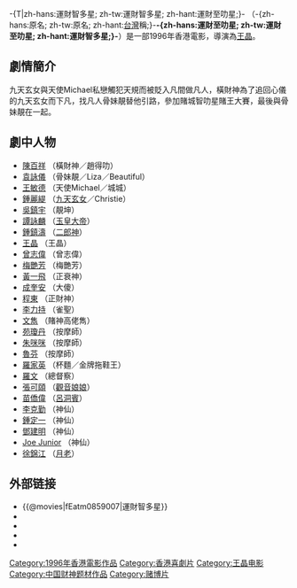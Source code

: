 -{T|zh-hans:運財智多星; zh-tw:運財智多星; zh-hant:運財至叻星;}-
{{Infobox Film
|片名          = -{zh-hans:運財智多星; zh-tw:運財智多星; zh-hant:運財至叻星;}-
|電影原名      = ''{{lang|en|Twinkle, Twinkle Lucky Star}}''
|圖像          = 
|圖像說明      = 
|導演          = [[王晶_(導演)|王晶]]
|監製          = 王晶
|製片          = 張敏穎、黃慶勳
|編劇          = 王晶
|劇本          = 
|故事          = 
|原著          = 
|旁白          = 
|統籌          = [[李兆基_(演員)|李兆基]]
|主演          = [[陳百祥|陳百祥]]<br>[[袁詠儀|袁詠儀]]<br>[[王敏德|王敏德]]<br>[[鍾麗緹|鍾麗緹]] 
|副標題        = 
|配樂          = [[鍾定一|鍾定一]]
|攝影          = 繆健輝
|剪輯          = 馬高
|製片商        = 晶藝電影事業有限公司
|發行商        = 晶藝電影事業有限公司
|上映日期      = {{BHKG}}：{{Film date|1996|2|29}}
|發行日期      = 
|片長          = 
|產地          = {{英屬香港電影}}
|語言          = 粵語
|官方網站      = 
|預算          = 
|票房          = HK $11,078,790.00
|前集          = 
|續集          = 
|中國大陸片名  = 
|香港片名      = 運財至叻星
|澳門片名      = 運財至叻星
|台灣片名      = 運財智多星
|imdb_id     = tt0117993
}}
{{engname|-{zh-hans:運財智多星; zh-tw:運財智多星; zh-hant:運財至叻星;}-|''Twinkle, Twinkle Lucky Star''}}（-{zh-hans:原名; zh-tw:原名; zh-hant:[[台灣|台灣]]稱;}-'''-{zh-hans:運財至叻星; zh-tw:運財至叻星; zh-hant:運財智多星;}-'''）是一部1996年香港電影，導演為[[王晶_(導演)|王晶]]。

==劇情簡介==
九天玄女與天使Michael私戀觸犯天規而被貶入凡間做凡人，橫財神為了追回心儀的九天玄女而下凡，找凡人骨妹靚替他引路，參加賭城智叻星賭王大賽，最後與骨妹靚在一起。

== 劇中人物 ==
*[[陳百祥|陳百祥]] （橫財神／趙得叻）
*[[袁詠儀|袁詠儀]] （骨妹靚／Liza／Beautiful）
*[[王敏德|王敏德]] （天使Michael／城城） 
*[[鍾麗緹|鍾麗緹]] （[[九天玄女|九天玄女]]／Christie）
*[[吳鎮宇|吳鎮宇]] （靚坤）
*[[譚詠麟|譚詠麟]] （[[玉皇大帝|玉皇大帝]]）
*[[鍾鎮濤|鍾鎮濤]] （[[二郎神|二郎神]]）
*[[王晶|王晶]] （王晶）
*[[曾志偉|曾志偉]] （曾志偉）
*[[梅艷芳|梅艷芳]] （梅艷芳）
*[[黃一飛|黃一飛]] （正衰神）
*[[成奎安|成奎安]] （大傻）
*[[程東|程東]]  （正財神）
*[[李力持|李力持]] （雀聖）
*[[文雋|文雋]]  （賭神高佬雋）
*[[苑瓊丹|苑瓊丹]] （按摩師）
*[[朱咪咪|朱咪咪]] （按摩師）
*[[魯芬|魯芬]]  （按摩師）
*[[羅家英|羅家英]] （杯麵／金牌拖鞋王）
*[[羅文|羅文]]  （總督察）
*[[張可頤|張可頤]]  （[[觀音娘娘|觀音娘娘]]）
*[[苗僑偉|苗僑偉]]  （[[呂洞賓|呂洞賓]]）
*[[李克勤|李克勤]]  （神仙）
*[[鍾定一|鍾定一]]  （神仙）
*[[鄧建明|鄧建明]]  （神仙）
*[[Joe_Junior|Joe Junior]]  （神仙）
*[[徐錦江|徐錦江]]   （[[月老|月老]]）

== 外部链接 ==
*{{@movies|fEatm0859007|運財智多星}}
*{{hkmdb title|8134|運財智叻星}}
*{{douban|title=運財智叻星}}
*{{Mtime|16025|運財智叻星}}
*{{imdb title|0117993|運財智叻星}}

{{王晶}}
{{梅艷芳}}
{{李克勤}}
{{DEFAULTSORT:YUN}}
[[Category:1996年香港電影作品|Category:1996年香港電影作品]]
[[Category:香港喜劇片|Category:香港喜劇片]]
[[Category:王晶电影|Category:王晶电影]]
[[Category:中国财神题材作品|Category:中国财神题材作品]]
[[Category:赌博片|Category:赌博片]]